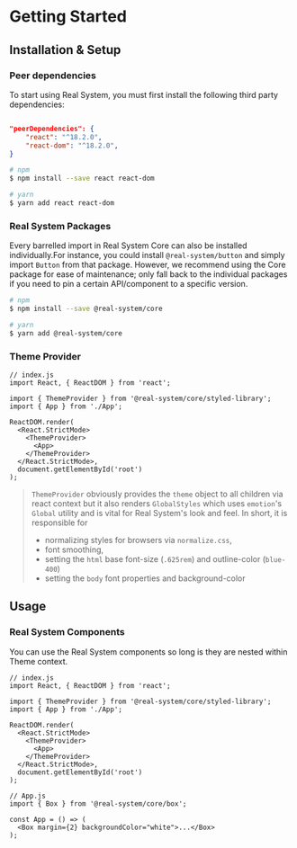 

<Meta title="Real System/Getting Started" parameters={makeMdxParameters()} />

# Getting Started

## Installation & Setup

### Peer dependencies

To start using Real System, you must first install the following third party dependencies:

```json copy=false

"peerDependencies": {
    "react": "^18.2.0",
    "react-dom": "^18.2.0",
}
```

```bash
# npm
$ npm install --save react react-dom

# yarn
$ yarn add react react-dom
```

### Real System Packages

Every barrelled import in Real System Core can also be installed individually.For instance,
you could install `@real-system/button` and simply import `Button` from that package.
However, we recommend using the Core package for ease of maintenance; only fall back to the
individual packages if you need to pin a certain API/component to a specific version.

```bash
# npm
$ npm install --save @real-system/core

# yarn
$ yarn add @real-system/core
```

### Theme Provider

```tsx
// index.js
import React, { ReactDOM } from 'react';

import { ThemeProvider } from '@real-system/core/styled-library';
import { App } from './App';

ReactDOM.render(
  <React.StrictMode>
    <ThemeProvider>
      <App>
    </ThemeProvider>
  </React.StrictMode>,
  document.getElementById('root')
);
```

> `ThemeProvider` obviously provides the `theme` object to all children via react context but it also renders `GlobalStyles` which uses `emotion`'s `Global` utility and is vital for Real System's look and feel. In short, it is responsible for
>
> - normalizing styles for browsers via `normalize.css`,
> - font smoothing,
> - setting the `html` base font-size (`.625rem`) and outline-color (`blue-400`)
> - setting the `body` font properties and background-color

## Usage

### Real System Components

You can use the Real System components so long is they are nested within Theme context.

```tsx
// index.js
import React, { ReactDOM } from 'react';

import { ThemeProvider } from '@real-system/core/styled-library';
import { App } from './App';

ReactDOM.render(
  <React.StrictMode>
    <ThemeProvider>
      <App>
    </ThemeProvider>
  </React.StrictMode>,
  document.getElementById('root')
);

// App.js
import { Box } from '@real-system/core/box';

const App = () => (
  <Box margin={2} backgroundColor="white">...</Box>
);
```
